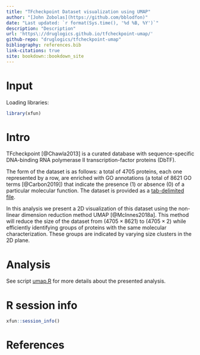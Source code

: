 ```yaml
---
title: "TFcheckpoint Dataset visualization using UMAP"
author: "[John Zobolas](https://github.com/bblodfon)"
date: "Last updated: `r format(Sys.time(), '%d %B, %Y')`"
description: "Description"
url: 'https\://druglogics.github.io/tfcheckpoint-umap/'
github-repo: "druglogics/tfcheckpoint-umap"
bibliography: references.bib
link-citations: true
site: bookdown::bookdown_site
---
```


# Input {-}

Loading libraries:
```r
library(xfun)
```

# Intro {-}

TFcheckpoint [@Chawla2013] is a curated database with sequence-specific DNA-binding RNA polymerase II transcription-factor proteins (DbTF).

The form of the dataset is as follows: a total of $4705$ proteins, each one represented by a row, are enriched with GO annotations (a total of $8621$ GO terms [@Carbon2019]) that indicate the presence ($1$) or absence ($0$) of a particular molecular function. 
The dataset is provided as a [tab-delimited file](https://github.com/druglogics/tfcheckpoint-umap/blob/main/data/genes2go_result_tfcheckpoint2_data.txt).

In this analysis we present a 2D visualization of this dataset using the non-linear dimension reduction method UMAP [@McInnes2018a].
This method will reduce the size of the dataset from $(4705 \times 8621)$ to $(4705 \times 2)$ while efficiently identifying groups of proteins with the same molecular characterization. 
These groups are indicated by varying size clusters in the 2D plane.

# Analysis {-}

:::{.blue-box}
See script [umap.R](https://github.com/druglogics/tfcheckpoint-umap/blob/main/scripts/umap.R) for more details about the presented analysis.
:::

# R session info {-}

```r
xfun::session_info()
```

# References {-}
